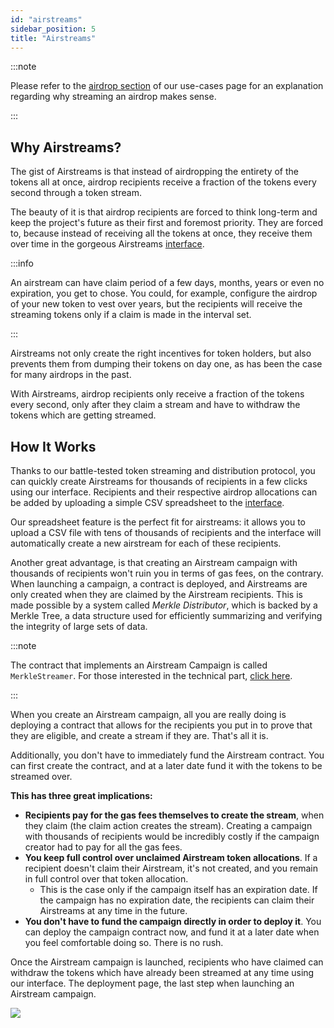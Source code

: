 ```yaml
---
id: "airstreams"
sidebar_position: 5
title: "Airstreams"
---
```


:::note

Please refer to the [airdrop section](/concepts/use-cases#airdrops) of our use-cases page for an explanation regarding
why streaming an airdrop makes sense.

:::

## Why Airstreams?

The gist of Airstreams is that instead of airdropping the entirety of the tokens all at once, airdrop recipients receive
a fraction of the tokens every second through a token stream.

The beauty of it is that airdrop recipients are forced to think long-term and keep the project's future as their first
and foremost priority. They are forced to, because instead of receiving all the tokens at once, they receive them over
time in the gorgeous Airstreams [interface](app.sablier.com/airstreams).

:::info

An airstream can have claim period of a few days, months, years or even no expiration, you get to chose. You could, for
example, configure the airdrop of your new token to vest over years, but the recipients will receive the streaming
tokens only if a claim is made in the interval set.

:::

Airstreams not only create the right incentives for token holders, but also prevents them from dumping their tokens on
day one, as has been the case for many airdrops in the past.

With Airstreams, airdrop recipients only receive a fraction of the tokens every second, only after they claim a stream
and have to withdraw the tokens which are getting streamed.

## How It Works

Thanks to our battle-tested token streaming and distribution protocol, you can quickly create Airstreams for thousands
of recipients in a few clicks using our interface. Recipients and their respective airdrop allocations can be added by
uploading a simple CSV spreadsheet to the [interface](app.sablier.com/airstreams).

Our spreadsheet feature is the perfect fit for airstreams: it allows you to upload a CSV file with tens of thousands of
recipients and the interface will automatically create a new airstream for each of these recipients.

Another great advantage, is that creating an Airstream campaign with thousands of recipients won't ruin you in terms of
gas fees, on the contrary. When launching a campaign, a contract is deployed, and Airstreams are only created when they
are claimed by the Airstream recipients. This is made possible by a system called _Merkle Distributor_, which is backed
by a Merkle Tree, a data structure used for efficiently summarizing and verifying the integrity of large sets of data.

:::note

The contract that implements an Airstream Campaign is called `MerkleStreamer`. For those interested in the technical
part, [click here](/contracts/v2/reference/periphery/contract.SablierV2MerkleStreamerLL).

:::

When you create an Airstream campaign, all you are really doing is deploying a contract that allows for the recipients
you put in to prove that they are eligible, and create a stream if they are. That's all it is.

Additionally, you don't have to immediately fund the Airstream contract. You can first create the contract, and at a
later date fund it with the tokens to be streamed over.

**This has three great implications:**

- **Recipients pay for the gas fees themselves to create the stream**, when they claim (the claim action creates the
  stream). Creating a campaign with thousands of recipients would be incredibly costly if the campaign creator had to
  pay for all the gas fees.
- **You keep full control over unclaimed Airstream token allocations**. If a recipient doesn't claim their Airstream,
  it's not created, and you remain in full control over that token allocation.
  - This is the case only if the campaign itself has an expiration date. If the campaign has no expiration date, the
    recipients can claim their Airstreams at any time in the future.
- **You don't have to fund the campaign directly in order to deploy it**. You can deploy the campaign contract now, and
  fund it at a later date when you feel comfortable doing so. There is no rush.

Once the Airstream campaign is launched, recipients who have claimed can withdraw the tokens which have already been
streamed at any time using our interface. The deployment page, the last step when launching an Airstream campaign.

![](/img/diagram-airstream-campaign.png)
